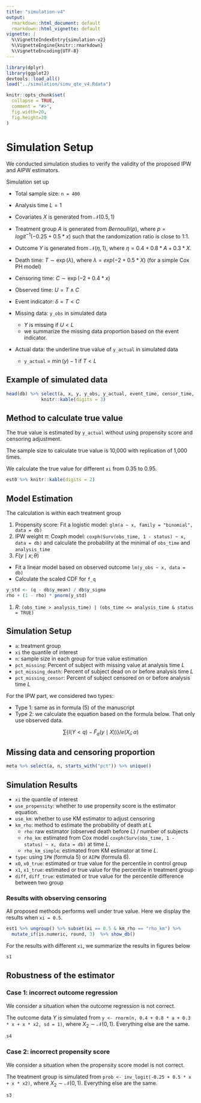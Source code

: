 ```yaml
---
title: "simulation-v4"
output:
  rmarkdown::html_document: default
  rmarkdown::html_vignette: default
vignette: |
  %\VignetteIndexEntry{simulation-v2} 
  %\VignetteEngine{knitr::rmarkdown}
  %\VignetteEncoding{UTF-8}
---
```


<style>
    body .main-container {
        max-width: 2000px;
    }
</style>

```r
library(dplyr)
library(ggplot2)
devtools::load_all()
load("../simulation/simu_qte_v4.Rdata")
```

```r
knitr::opts_chunk$set(
  collapse = TRUE,
  comment = "#>",
  fig.width=20,
  fig.height=20
)
```

# Simulation Setup 

We conducted simulation studies to verify the validity of the proposed IPW and AIPW estimators. 

Simulation set up 

- Total sample size: `n = 400`
- Analysis time $L = 1$
- Covariates $X$ is generated from $\mathcal{N}(0.5, 1)$
- Treatment group $A$ is generated from $Bernoulli(p)$, where $p=logit^{-1}(-0.25 + 0.5 * x)$ such that the randomization ratio is close to 1:1. 
- Outcome $Y$ is generated from $\mathcal{N}(\eta, 1)$, where $\eta =  0.4 + 0.8 * A + 0.3 * X$.
- Death time: $T \sim \exp(\lambda)$, where $\lambda = exp(-2 + 0.5 * X)$ (for a simple Cox PH model)
- Censoring time: $C \sim \exp(-2 + 0.4 * x)$
- Observed time: $U = T \wedge C$
- Event indicator: $\delta = T < C$

- Missing data: `y_obs` in simulated data
  - $Y$ is missing if $U < L$
  - we summarize the missing data proportion based on the event indicator. 
- Actual data: the underline true value of `y_actual` in simulated data 
  - `y_actual` = $\min(y) - 1$ if $T < L$    

## Example of simulated data

```r
head(db) %>% select(a, x, y, y_obs, y_actual, event_time, censor_time, obs_time, status, analysis_time) %>% 
             knitr::kable(digits = 3)
```
## Method to calculate true value 

The true value is estimated by `y_actual` without using propensity score and censoring adjustment. 

The sample size to calculate true value is 10,000 with replication of 1,000 times.

We calculate the true value for different `xi` from 0.35 to 0.95. 

```r
est0 %>% knitr::kable(digits = 2)
```

## Model Estimation

The calculation is within each treatment group

1. Propensity score: Fit a logistic model: `glm(a ~ x, family = "binomial", data = db)`
1. IPW weight $\pi$: Coxph model: `coxph(Surv(obs_time, 1 - status) ~ x, data = db)` and calculate the probability at the minimal of `obs_time` and `analysis_time`
1. $F(y\mid x; \theta)$
  - Fit a linear model based on observed outcome `lm(y_obs ~ x, data = db)`
  - Calculate the scaled CDF for `f_q`
  
```r
y_std <- (q - db$y_mean) / db$y_sigma
rho + (1 - rho) * pnorm(y_std)
```

1. $R$: `(obs_time > analysis_time) | (obs_time <= analysis_time & status = TRUE)`

## Simulation Setup

- `a`: treatment group
- `xi` the quantile of interest 
- `n`: sample size in each group for true value estimation
- `pct_missing`: Percent of subject with missing value at analysis time $L$
- `pct_missing_death`: Percent of subject dead on or before analysis time $L$
- `pct_missing_censor`: Percent of subject censored on or before analysis time $L$

For the IPW part, we considered two types:

- Type 1: same as in formula (5) of the manuscript 
- Type 2: we calculate the equation based on the formula below. That only use observed data.  

$$\sum \{ I(Y < q) -  \tilde{F}_a(y \mid X)) \} / e(X_i; \alpha)$$

## Missing data and censoring proportion 

```r
meta %>% select(a, n, starts_with("pct")) %>% unique()
```

## Simulation Results

- `xi` the quantile of interest 
- `use_propensity`: whether to use propensity score is the estimator equation.
- `use_km`: whether to use KM estimator to adjust censoring 
- `km_rho`: method to estimate the probability of death at $L$
  + `rho`: raw estimator (observed death before $L$) / number of subjects
  + `rho_km`: estimated from Cox model `coxph(Surv(obs_time, 1 - status) ~ x, data = db)` at time $L$.
  + `rho_km_simple`: estimated from KM estimator at time $L$.
- `type`: using `IPW` (formula 5) or `AIPW` (formula 6).
- `x0`, `x0_true`: estimated or true value for the percentile in control group
- `x1`, `x1_true`: estimated or true value for the percentile in treatment group
- `diff`, `diff_true`: estimated or true value for the percentile difference between two group

### Results with observing censoring

All proposed methods performs well under true value. Here we display the results when `xi = 0.5`. 
```r
est1 %>% ungroup() %>% subset(xi == 0.5 & km_rho == "rho_km") %>%
  mutate_if(is.numeric, round, 3)  %>% show_db()
```
For the results with different `xi`, we summarize the results in figures below
```r
s1
```
## Robustness of the estimator 

### Case 1: incorrect outcome regression 

We consider a situation when the outcome regression is not correct. 

The outcome data $Y$ is simulated from `y <- rnorm(n, 0.4 + 0.8 * a + 0.3 * x + x * x2, sd = 1)`, where $X_2 \sim \mathcal{N}(0, 1)$. Everything else are the same. 

```r
s4
```

### Case 2: incorrect propensity score

We consider a situation when the propensity score model is not correct. 

The treatment group is simulated from `prob <- inv_logit(-0.25 + 0.5 * x + x * x2)`, where $X_2 \sim \mathcal{N}(0, 1)$. Everything else are the same. 

```r
s3
```
